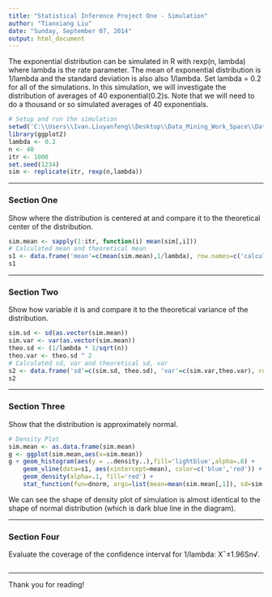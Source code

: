 ```yaml
---
title: "Statistical Inference Project One - Simulation"
author: "Tianxiang Liu"
date: "Sunday, September 07, 2014"
output: html_document
---
```


The exponential distribution can be simulated in R with rexp(n, lambda) where lambda is the rate parameter. The mean of exponential distribution is 1/lambda and the standard deviation is also also 1/lambda. Set lambda = 0.2 for all of the simulations. In this simulation, we will investigate the distribution of averages of 40 exponential(0.2)s. Note that we will need to do a thousand or so simulated averages of 40 exponentials.

```r
# Setup and run the simulation
setwd('C:\\Users\\Ivan.Liuyanfeng\\Desktop\\Data_Mining_Work_Space\\Data-Science-Statistical-Inference\\project')
library(ggplot2)
lambda <- 0.2
n <- 40
itr <- 1000
set.seed(1234)
sim <- replicate(itr, rexp(n,lambda))
```

---

### Section One
Show where the distribution is centered at and compare it to the theoretical center of the distribution.

```r
sim.mean <- sapply(1:itr, function(i) mean(sim[,i]))
# Calculated mean and theoretical mean
s1 <- data.frame('mean'=c(mean(sim.mean),1/lambda), row.names=c('calculated','theoretical'))
s1
```

---

### Section Two
Show how variable it is and compare it to the theoretical variance of the distribution.

```r
sim.sd <- sd(as.vector(sim.mean))
sim.var <- var(as.vector(sim.mean))
theo.sd <- (1/lambda * 1/sqrt(n))
theo.var <- theo.sd ^ 2
# Calculated sd, var and theoretical sd, var
s2 <- data.frame('sd'=c(sim.sd, theo.sd), 'var'=c(sim.var,theo.var), row.names=c('calculated','theoretical'))
s2
```

---

### Section Three
Show that the distribution is approximately normal.

```r
# Density Plot
sim.mean <- as.data.frame(sim.mean)
g <- ggplot(sim.mean,aes(x=sim.mean))
g + geom_histogram(aes(y = ..density..),fill='lightblue',alpha=.8) + 
    geom_vline(data=s1, aes(xintercept=mean), color=c('blue','red')) + 
    geom_density(alpha=.1, fill='red') + 
    stat_function(fun=dnorm, args=list(mean=mean(sim.mean[,1]), sd=sim.sd),color = "darkblue")
```

We can see the shape of density plot of simulation is almost identical to the shape of normal distribution (which is dark blue line in the diagram).

---

### Section Four
Evaluate the coverage of the confidence interval for 1/lambda: X¯±1.96Sn√.

```r

```

---

Thank you for reading!